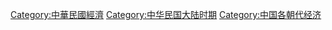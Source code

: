 [[Category:中華民國經濟|Category:中華民國經濟]]
[[Category:中华民国大陆时期|Category:中华民国大陆时期]]
[[Category:中国各朝代经济|Category:中国各朝代经济]]